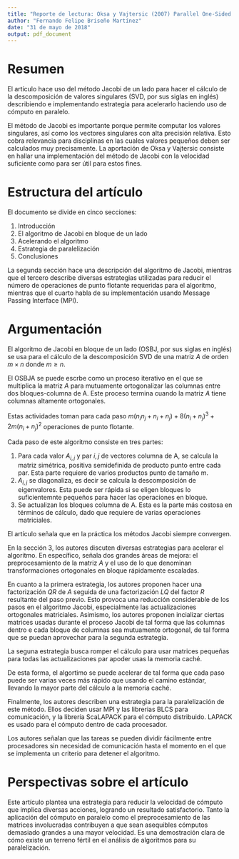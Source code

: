 ---
title: "Reporte de lectura: Oksa y Vajtersic (2007) Parallel One-Sided Block Jacobi, SVD Algorithm: I. Analysis and Design"
author: "Fernando Felipe Briseño Martínez"
date: "31 de mayo de 2018"
output: pdf_document
---

# Resumen

El artículo hace uso del método Jacobi de un lado para hacer el cálculo de la descomposición de valores singulares (SVD, por sus siglas en inglés) describiendo e implementando estrategia para acelerarlo haciendo uso de cómputo en paralelo. 

El método de Jacobi es importante porque permite computar los valores singulares, así como los vectores singulares con alta precisión relativa. Esto cobra relevancia para disciplinas en las cuales valores pequeños deben ser calculados muy precisamente. La aportación de Oksa y Vajtersic consiste en hallar una implementación del método de Jacobi con la velocidad suficiente como para ser útil para estos fines.

# Estructura del artículo

El documento se divide en cinco secciones:

1. Introducción
2. El algoritmo de Jacobi en bloque de un lado
3. Acelerando el algoritmo
4. Estrategia de paralelización
5. Conclusiones

La segunda sección hace una descripción del algoritmo de Jacobi, mientras que el tercero describe diversas estrategias utilizadas para reducir el número de operaciones de punto flotante requeridas para el algoritmo, mientras que el cuarto habla de su implementación usando Message Passing Interface (MPI).

# Argumentación

El algoritmo de Jacobi en bloque de un lado (OSBJ, por sus siglas en inglés) se usa para el cálculo de la descomposición SVD de una matriz $A$ de orden $m\times n$ donde $m \geq n$.

El OSBJA se puede escrbe como un proceso iterativo en el que se multiplica la matriz $A$ para mutuamente ortogonalizar las columnas entre dos bloques-columna de A. Este proceso termina cuando la matriz $A$ tiene columnas altamente ortogonales. 

Estas actividades toman para cada paso $m(n_in_j+n_i+n_j)+ 8 (n_i+n_j)^3+2m(n_i+n_j)^2$ operaciones de punto flotante.

Cada paso de este algoritmo consiste en tres partes:

1. Para cada valor $A_{i,j}$ y par $i,j$ de vectores columna de A, se calcula la matriz simétrica, positiva semidefinida de producto punto entre cada par. Esta parte requiere de varios productos punto de tamaño m.
2. $A_{i,j}$ se diagonaliza, es decir se calcula la descomposición de eigenvalores. Esta puede ser rápida si se eligen bloques lo suficientemnte pequeños para hacer las operaciones en bloque.
3. Se actualizan los bloques columna de A. Esta es la parte más costosa en términos de cálculo, dado que requiere de varias operaciones matriciales.

El artículo señala que en la práctica los métodos Jacobi siempre convergen.

En la sección 3, los autores discuten diversas estrategias para acelerar el algoritmo. En específico, señala dos grandes áreas de mejora: el preprocesamiento de la matriz $A$ y el uso de lo que denominan transformaciones ortogonales en bloque rápidamente escaladas.

En cuanto a la primera estrategia, los autores proponen hacer una factorización $QR$ de $A$ seguida de una factorización $LQ$ del factor $R$ resultante del paso previo. Esto provoca una reducción considerable de los pasos en el algoritmo Jacobi, especialmente las actualizaciones ortogonales matriciales. Asimismo, los autores proponen incializar ciertas matrices usadas durante el proceso Jacobi de tal forma que las columnas dentro e cada bloque de columnas sea mutuamente ortogonal, de tal forma que se puedan aprovechar para la segunda estrategia.

La seguna estrategia busca romper el cálculo para usar matrices pequeñas para todas las actualizaciones par apoder usas la memoria caché.

De esta forma, el algortimo se puede acelerar de tal forma que cada paso puede ser varias veces más rápido que usando el camino estándar, llevando la mayor parte del cálculo a la memoria caché. 

Finalmente, los autores describen una estrategia para la paralelización de este método. Ellos deciden usar MPI y las librerias BLCS para comunicación, y la librería ScaLAPACK para el cómputo distribuido. LAPACK es usado para el cómputo dentro de cada procesador.

Los autores señalan que las tareas se pueden dividir fácilmente entre procesadores sin necesidad de comunicación hasta el momento en el que se implementa un criterio para detener el algoritmo. 

# Perspectivas sobre el artículo

Este artículo plantea una estrategia para reducir la velocidad de cómputo que implica diversas acciones, logrando un resultado satisfactorio. Tanto la aplicación del cómputo en paralelo como el preprocesamiento de las matrices involucradas contribuyen a que sean asequibles cómputos demasiado grandes a una mayor velocidad. Es una demostración clara de cómo existe un terreno fértil en el análisis de algoritmos para su paralelización.
